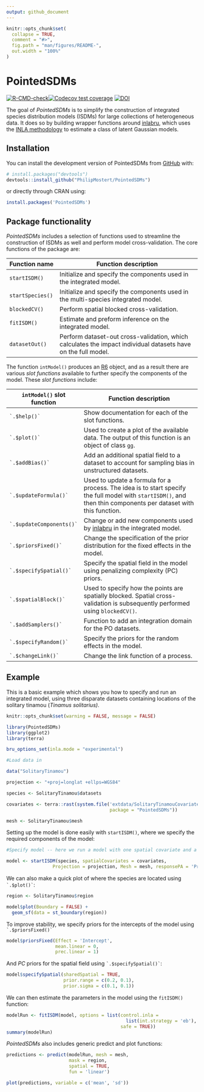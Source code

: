 ```yaml
---
output: github_document
---
```


<!-- README.md is generated from README.Rmd. Please edit that file -->

```r
knitr::opts_chunk$set(
  collapse = TRUE,
  comment = "#>",
  fig.path = "man/figures/README-",
  out.width = "100%"
)
```

# PointedSDMs

<!-- badges: start -->

[![R-CMD-check](https://github.com/PhilipMostert/PointedSDMs/actions/workflows/R-CMD-check.yaml/badge.svg?branch=main)](https://github.com/PhilipMostert/PointedSDMs/actions/workflows/R-CMD-check.yaml)[![Codecov test coverage](https://codecov.io/gh/PhilipMostert/PointedSDMs/branch/main/graph/badge.svg)](https://app.codecov.io/gh/PhilipMostert/PointedSDMs?branch=ChangingToR6) [![DOI](https://zenodo.org/badge/368823136.svg)](https://zenodo.org/badge/latestdoi/368823136)

<!-- badges: end -->

The goal of *PointedSDMs* is to simplify the construction of integrated species distribution models (ISDMs) for large collections of heterogeneous data. It does so by building wrapper functions around [inlabru](https://besjournals.onlinelibrary.wiley.com/doi/abs/10.1111/2041-210X.13168), which uses the [INLA methodology](https://rss.onlinelibrary.wiley.com/doi/abs/10.1111/j.1467-9868.2008.00700.x) to estimate a class of latent Gaussian models.

## Installation

You can install the development version of PointedSDMs from [GitHub](https://github.com/) with:

``` r
# install.packages("devtools")
devtools::install_github("PhilipMostert/PointedSDMs")
```

or directly through CRAN using:

``` r
install.packages('PointedSDMs')
```

## Package functionality

*PointedSDMs* includes a selection of functions used to streamline the construction of ISDMs as well and perform model cross-validation. The core functions of the package are:

| Function name | Function description |
|-------------------|-----------------------------------------------------|
| `startISDM()` | Initialize and specify the components used in the integrated model. |
| `startSpecies()` | Initialize and specify the components used in the multi-species integrated model. |
| `blockedCV()` | Perform spatial blocked cross-validation. |
| `fitISDM()` | Estimate and preform inference on the integrated model. |
| `datasetOut()` | Perform dataset-out cross-validation, which calculates the impact individual datasets have on the full model. |

The function `intModel()` produces an [R6](https://github.com/r-lib/R6) object, and as a result there are various *slot functions* available to further specify the components of the model. These *slot functions* include:

| `intModel()` slot function | Function description |
|--------------------|----------------------------------------------------|
| `` `.$help()` `` | Show documentation for each of the slot functions. |
| `` `.$plot()` `` | Used to create a plot of the available data. The output of this function is an object of class [`gg`](https://github.com/tidyverse/ggplot2). |
| `` `.$addBias()` `` | Add an additional spatial field to a dataset to account for sampling bias in unstructured datasets. |
| `` `.$updateFormula()` `` | Used to update a formula for a process. The idea is to start specify the full model with `startISDM()`, and then thin components per dataset with this function. |
| `` `.$updateComponents()` `` | Change or add new components used by [inlabru](https://besjournals.onlinelibrary.wiley.com/doi/abs/10.1111/2041-210X.13168) in the integrated model. |
| `` `.$priorsFixed()` `` | Change the specification of the prior distribution for the fixed effects in the model. |
| `` `.$specifySpatial()` `` | Specify the spatial field in the model using penalizing complexity (PC) priors. |
| `` `.$spatialBlock()` `` | Used to specify how the points are spatially blocked. Spatial cross-validation is subsequently performed using `blockedCV()`. |
| `` `.$addSamplers()` `` | Function to add an integration domain for the PO datasets. |
| `` `.$specifyRandom()` `` | Specify the priors for the random effects in the model. |
| `` `.$changeLink()` `` | Change the link function of a process. |

## Example

This is a basic example which shows you how to specify and run an integrated model, using three disparate datasets containing locations of the solitary tinamou (*Tinamus solitarius)*.

```r
knitr::opts_chunk$set(warning = FALSE, message = FALSE) 
```

```r

library(PointedSDMs)
library(ggplot2)
library(terra)

```

```r

bru_options_set(inla.mode = "experimental")

#Load data in

data("SolitaryTinamou")

projection <- "+proj=longlat +ellps=WGS84"

species <- SolitaryTinamou$datasets

covariates <- terra::rast(system.file('extdata/SolitaryTinamouCovariates.tif', 
                                      package = "PointedSDMs"))

mesh <- SolitaryTinamou$mesh


```

Setting up the model is done easily with `startISDM()`, where we specify the required components of the model:

```r

#Specify model -- here we run a model with one spatial covariate and a shared spatial field

model <- startISDM(species, spatialCovariates = covariates,
                 Projection = projection, Mesh = mesh, responsePA = 'Present')

```

We can also make a quick plot of where the species are located using `` `.$plot()` ``:

```r

region <- SolitaryTinamou$region

model$plot(Boundary = FALSE) + 
  geom_sf(data = st_boundary(region))

```

To improve stability, we specify priors for the intercepts of the model using `` `.$priorsFixed()` ``

```r

model$priorsFixed(Effect = 'Intercept',
                  mean.linear = 0, 
                  prec.linear = 1)

```

And *PC* priors for the spatial field using `` `.$specifySpatial()` ``:

```r

model$specifySpatial(sharedSpatial = TRUE,
                     prior.range = c(0.2, 0.1),
                     prior.sigma = c(0.1, 0.1))

```

We can then estimate the parameters in the model using the `fitISDM()` function:

```r

modelRun <- fitISDM(model, options = list(control.inla = 
                                            list(int.strategy = 'eb'), 
                                          safe = TRUE))
summary(modelRun)

```

*PointedSDMs* also includes generic predict and plot functions:

```r

predictions <- predict(modelRun, mesh = mesh,
                       mask = region, 
                       spatial = TRUE,
                       fun = 'linear')

plot(predictions, variable = c('mean', 'sd'))

```
